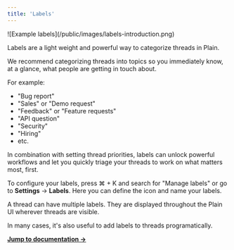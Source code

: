 ```yaml
---
title: 'Labels'
---
```


<Frame>![Example labels](/public/images/labels-introduction.png)</Frame>

Labels are a light weight and powerful way to categorize threads in Plain.

We recommend categorizing threads into topics so you immediately know, at a glance, what people are getting in touch about.

For example:

- "Bug report"
- "Sales" or "Demo request"
- "Feedback" or "Feature requests"
- "API question"
- "Security"
- "Hiring"
- etc.

In combination with setting thread priorities, labels can unlock powerful workflows and let you quickly triage your threads to work on what matters most, first.

To configure your labels, press ⌘ + K and search for "Manage labels" or go to **Settings** → **Labels**. Here you can define the icon and name your labels.

A thread can have multiple labels. They are displayed throughout the Plain UI wherever threads are visible.

In many cases, it's also useful to add labels to threads programatically.

[**Jump to documentation →**](/api-reference/graphql/labels)
